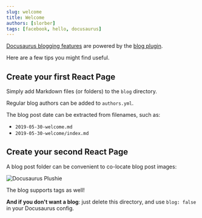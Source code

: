 ```yaml
---
slug: welcome
title: Welcome
authors: [slorber]
tags: [facebook, hello, docusaurus]
---
```


[Docusaurus blogging features](https://docusaurus.io/docs/blog) are powered by the [blog plugin](https://docusaurus.io/docs/api/plugins/@docusaurus/plugin-content-blog).

Here are a few tips you might find useful.

<!-- truncate -->

## Create your first React Page

Simply add Markdown files (or folders) to the `blog` directory.

Regular blog authors can be added to `authors.yml`.

The blog post date can be extracted from filenames, such as:

- `2019-05-30-welcome.md`
- `2019-05-30-welcome/index.md`

## Create your second React Page

A blog post folder can be convenient to co-locate blog post images:

![Docusaurus Plushie](./docusaurus-plushie-banner.jpeg)

The blog supports tags as well!

**And if you don't want a blog**: just delete this directory, and use `blog: false` in your Docusaurus config.
